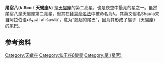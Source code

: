 {{Starbox begin |
   name=尾宿八 A/B/C }}
{{Starbox observe |
  epoch=[[J2000.0|J2000.0]] |
  constell=[[天蝎座|天蝎座]] |
  星官= [[:Category:尾_(星官)|尾]]（[[尾宿|尾宿]]，[[青龙|青龙]]）|
ra=17<sup>h</sup> 33<sup>m</sup> 36.6<sup>s</sup> / 42.6<sup>s</sup> / 32.5<sup>s</sup> <ref name="SIMBAD">{{cite web
    | url =http://simbad.u-strasbg.fr/simbad/sim-id?Ident=Lam+sco&NbIdent=1&Radius=2&Radius.unit=arcmin&submit=submit+id
    | title =SIMBAD query result: lam Sco -- Variable Star of beta Cep type
    | publisher =Centre de Données astronomiques de Strasbourg
    | accessdate =2010-05-22
    | archive-date =2016-03-17
    | archive-url =https://web.archive.org/web/20160317020333/http://simbad.u-strasbg.fr/simbad/sim-id?Ident=Lam+sco&NbIdent=1&Radius=2&Radius.unit=arcmin&submit=submit+id
    | dead-url =no
    }}</ref>|
dec=-37° 06′ 13″ / <br> -37° 06′ 44″ / <br> -37° 04′ 52″ <ref name="SIMBAD" /> |
  appmag_v=1.62 / 14.9 / 12.0 <ref name="SIMBAD" /><ref name="REED">{{cite journal
    | author=Reed, B. Cameron
    | title=Catalog of Galactic OB Stars
    | journal=The Astronomical Journal
    | year=2003
    | volume= 125| issue = 5
    | pages=2531–2533
    | url=http://iopscience.iop.org/1538-3881/125/5/2531/fulltext
    | accessdate=2010-05-22 
    | bibcode=2003AJ....125.2531R
    | doi=10.1086/374771}}</ref>}}

{{Starbox character |
  class=B1.5-2 IV+ (A) |
  b-v=-0.23 (A) |
  u-b=-0.91 (A) |
  variable=[[仙王座β变星|仙王座β变星]] (A) }}
{{Starbox astrometry |
  component_name=(成员A) |
  radial_v=-3 |
  prop_mo_ra=-8.90 |
  prop_mo_dec=-29.95 |
  parallax=4.64 |
  p_error=0.90 |
  absmag_v=-5 }}
{{Starbox catalog |
  names=Shaula, 35 Scorpii, 35 Sco, [[Harvard_Revised_catalogue|HR]] 6527, [[Cordoba_Durchmusterung|CD]] -37 11673, [[Henry_Draper_catalogue|HD]] 158926,[[Smithsonian_Astrophysical_Observatory_Star_Catalog|SAO]] 208954, FK5 652, [[Hipparcos_catalogue|HIP]] 85927, [[Catalog_of_Components_of_Double_and_Multiple_Stars|CCDM]] J17336-3706A/B/C. }}
{{Starbox end}}

'''尾宿八'''('''λ Sco''' / '''天蝎座λ''') 是[[天蝎座|天蝎座]]的第二亮星，也是夜空中最亮的星之一。虽然尾宿八是天蝎座第二亮星，但其在[[拜耳命名法|拜耳命名法]]中被命名为λ。其英文俗名Shaula来自阿拉伯语الشولاء al-šawlā´，意为“翘起的尾巴”，因为其形成了蝎子（天蝎座）的尾巴。

== 参考资料 ==
<references />

{{star-stub}}
{{天蝎座恒星}}
{{星官|尾宿|9|4}}
[[Category:天蠍座|Category:天蠍座]]
[[Category:仙王座β變星|Category:仙王座β變星]]
[[Category:尾_(星官)|Category:尾 (星官)]]